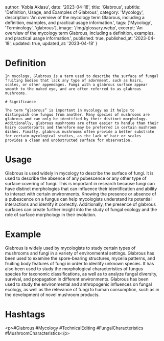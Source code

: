 
  author: 'Kobla Aklasu',
  date: '2023-04-18',
  title: 'Glabrous',
  subtitle: 'Definition, Usage, and Examples of Glabrous',
  category: 'Mycology',
  description: 'An overview of the mycology term Glabrous, including a definition, examples, and practical usage information.',
  tags: ['Mycology', 'Terminology', 'glabrous'],
  image: '/img/glossary.webp',
  excerpt: 'An overview of the mycology term Glabrous, including a definition, examples, and practical usage information.',
  published: true,
  published_at: '2023-04-18',
  updated: true,
  updated_at: '2023-04-18'
}




# Definition
    
    In mycology, Glabrous is a term used to describe the surface of fungal fruiting bodies that lack any type of adornment, such as hairs, scales, or other appendages. Fungi with a glabrous surface appear smooth to the naked eye, and are often referred to as glabrous mushrooms.
    
    # Significance
    
    The term “glabrous” is important in mycology as it helps to distinguish one fungus from another. Many species of mushrooms are glabrous and can only be identified by their distinct morphology. Additionally, glabrous mushrooms are often easier to handle than their hairy counterparts and therefore may be preferred in certain mushroom dishes. Finally, glabrous mushrooms often provide a better substrate for certain mycological studies, as the lack of hair or scales provides a clean and unobstructed surface for observation.

# Usage

Glabrous is used widely in mycology to describe the surface of fungi. It is used to describe the absence of any pubescence or any other type of surface covering of fungi. This is important in research because fungi can have distinct morphologies that can influence their identification and ability to interact with certain environments. Knowing the presence or absence of a pubescence on a fungus can help mycologists understand its potential interactions and identify it correctly. Additionally, the presence of glabrous surfaces can create further insight into the study of fungal ecology and the role of surface morphology in their evolution.

# Example

Glabrous is widely used by mycologists to study certain types of mushrooms and fungi in a variety of environmental settings. Glabrous has been used to examine the spore-bearing structures, mycelia patterns, and fruiting body features of fungi in order to identify unknown species. It has also been used to study the morphological characteristics of fungus species for taxonomic classifications, as well as to analyze fungal diversity, survival, and propagation in different environments. Glabrous has been used to study the environmental and anthropogenic influences on fungal ecology, as well as the relevance of fungi to human consumption, such as in the development of novel mushroom products.

# Hashtags

&lt;p&gt;#Glabrous #Mycology #TechnicalEditing #FungalCharacteristics #MushroomCharacteristics&lt;/p&gt;

